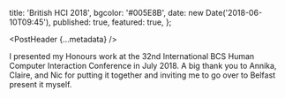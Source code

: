 
  title: 'British HCI 2018',
  bgcolor: '#005E8B',
  date: new Date('2018-06-10T09:45'),
  published: true,
  featured: true,
};

<PostHeader {...metadata} />

I presented my Honours work at the 32nd International BCS Human Computer Interaction Conference in July 2018. A big thank you to Annika, Claire, and Nic for putting it together and inviting me to go over to Belfast present it myself.

<LargeLink href="https://ewic.bcs.org/content/ConWebDoc/60000" title="Conference Proceedings" />
<LargeLink href="https://reader.sthom.kiwi" title="eBook Reader Application Live Demo" />
<LargeLink href="https://github.com/s-thom/520-reader" title="Source Code" />
